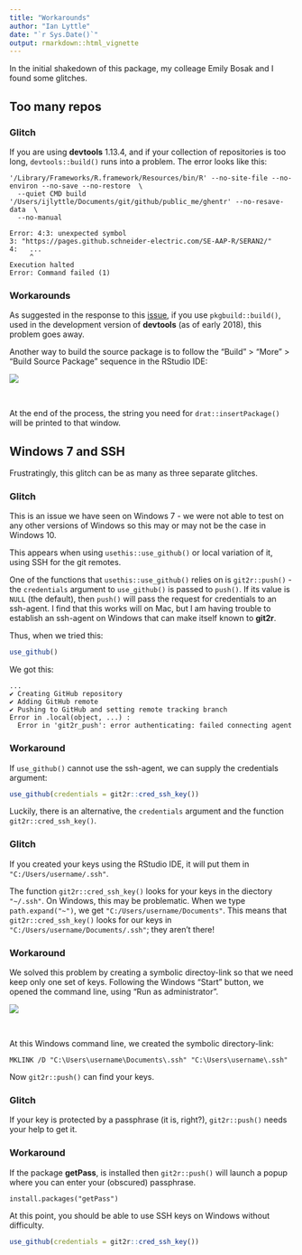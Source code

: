 ```yaml
---
title: "Workarounds"
author: "Ian Lyttle"
date: "`r Sys.Date()`"
output: rmarkdown::html_vignette
---
```


In the initial shakedown of this package, my colleage Emily Bosak and I found some glitches.

## Too many repos

### Glitch

If you are using **devtools** 1.13.4, and if your collection of repositories is too long, `devtools::build()` runs into a problem. The error looks like this:

```
'/Library/Frameworks/R.framework/Resources/bin/R' --no-site-file --no-environ --no-save --no-restore  \
  --quiet CMD build '/Users/ijlyttle/Documents/git/github/public_me/ghentr' --no-resave-data  \
  --no-manual 

Error: 4:3: unexpected symbol
3: "https://pages.github.schneider-electric.com/SE-AAP-R/SERAN2/"
4:   ...
     ^
Execution halted
Error: Command failed (1)
```

### Workarounds

As suggested in the response to this [issue](https://github.com/hadley/devtools/issues/1695), if you use `pkgbuild::build()`, used in the development version of **devtools** (as of early 2018), this problem goes away.

Another way to build the source package is to follow the "Build" > "More"  > "Build Source Package" sequence in the RStudio IDE: 

![](img/workaround_repos.png)

<br>

At the end of the process, the string you need for `drat::insertPackage()` will be printed to that window.

## Windows 7 and SSH

Frustratingly, this glitch can be as many as three separate glitches.

### Glitch

This is an issue we have seen on Windows 7 - we were not able to test on any other versions of Windows so this may or may not be the case in Windows 10.

This appears when using `usethis::use_github()` or local variation of it, using SSH for the git remotes.

One of the functions that `usethis::use_github()` relies on is `git2r::push()` - the `credentials` argument to `use_github()` is passed to `push()`. If its value is `NULL` (the default), then `push()` will pass the request for credentials to an ssh-agent. I find that this works will on Mac, but I am having trouble to establish an ssh-agent on Windows that can make itself known to **git2r**.

Thus, when we tried this:

```R
use_github()
```

We got this:

```
...
✔ Creating GitHub repository
✔ Adding GitHub remote
✔ Pushing to GitHub and setting remote tracking branch
Error in .local(object, ...) : 
  Error in 'git2r_push': error authenticating: failed connecting agent
```

### Workaround
 
If `use_github()` cannot use the ssh-agent, we can supply the credentials argument:

```R
use_github(credentials = git2r::cred_ssh_key())
```
 
Luckily, there is an alternative, the `credentials` argument and the function `git2r::cred_ssh_key()`. 

### Glitch

If you created your keys using the RStudio IDE, it will put them in `"C:/Users/username/.ssh"`.

The function `git2r::cred_ssh_key()` looks for your keys in the diectory `"~/.ssh"`. On Windows, this may be problematic. When we type `path.expand("~")`, we get `"C:/Users/username/Documents"`. This means that `git2r::cred_ssh_key()` looks for our keys in `"C:/Users/username/Documents/.ssh"`; they aren't there!

### Workaround

We solved this problem by creating a symbolic directoy-link so that we need keep only one set of keys. Following the Windows "Start" button, we opened the command line, using "Run as administrator".

![](img/workaround_keys_cmd.png)

<br>

At this Windows command line, we created the symbolic directory-link:

```
MKLINK /D "C:\Users\username\Documents\.ssh" "C:\Users\username\.ssh"
```

Now `git2r::push()` can find your keys.

### Glitch

If your key is protected by a passphrase (it is, right?), `git2r::push()` needs your help to get it. 

### Workaround

If the package **getPass**, is installed then `git2r::push()` will launch a popup where you can enter your (obscured) passphrase. 

```
install.packages("getPass")
```

At this point, you should be able to use SSH keys on Windows without difficulty.

```R
use_github(credentials = git2r::cred_ssh_key())
```


